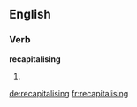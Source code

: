 ==English==

===Verb===
'''recapitalising'''

# {{third-person singular of|[[recapitalise]]}}

[[de:recapitalising]]
[[fr:recapitalising]]
